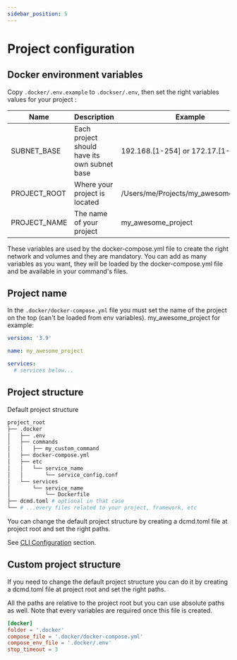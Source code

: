 ```yaml
---
sidebar_position: 5
---
```


# Project configuration


## Docker environment variables

Copy `.docker/.env.example` to `.dockser/.env`, then set the right variables values for your project :

| Name |	Description |	Example |
|------|--------------|---------|
| SUBNET_BASE	  | Each project should have its own subnet base | 192.168.[1-254] or 172.17.[1-254]
| PROJECT_ROOT  | Where your project is located	| /Users/me/Projects/my_awesome_project
| PROJECT_NAME	| The name of your project      |	my_awesome_project

These variables are used by the docker-compose.yml file to create the right network and volumes and they are mandatory.
You can add as many variables as you want, they will be loaded by the docker-compose.yml file and be available in your command's files.

## Project name

In the `.docker/docker-compose.yml` file you must set the name of the project on the top (can't be loaded from env variables). my_awesome_project for example:

```yaml
version: '3.9'

name: my_awesome_project

services:
  # services below...
```

## Project structure

Default project structure

```bash
project_root
├── .docker
│   ├── .env
│   ├── commands
│   │   ├── my_custom_command
│   ├── docker-compose.yml
│   ├── etc
│   │   └── service_name
│   │       └── service_config.conf
│   └── services
│       └── service_name
│           └── Dockerfile
├── dcmd.toml # optional in that case
└── # ...every files related to your project, framework, etc
```

You can change the default project structure by creating a dcmd.toml file at project root and set the right paths.

See [CLI Configuration](/docs/cli/configuration) section.

## Custom project structure

If you need to change the default project structure you can do it by creating a dcmd.toml file at project root and set the right paths.

All the paths are relative to the project root but you can use absolute paths as well. Note that every variables are required once this file is created.

```toml
[docker]
folder = '.docker'
compose_file = '.docker/docker-compose.yml'
compose_env_file = '.docker/.env'
stop_timeout = 3
```